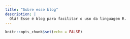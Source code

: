 ```yaml
---
title: "Sobre esse blog"
description: |
  Olá! Esse é blog para facilitar o uso da linguagem R. 
---
```


```r
knitr::opts_chunk$set(echo = FALSE)
```
